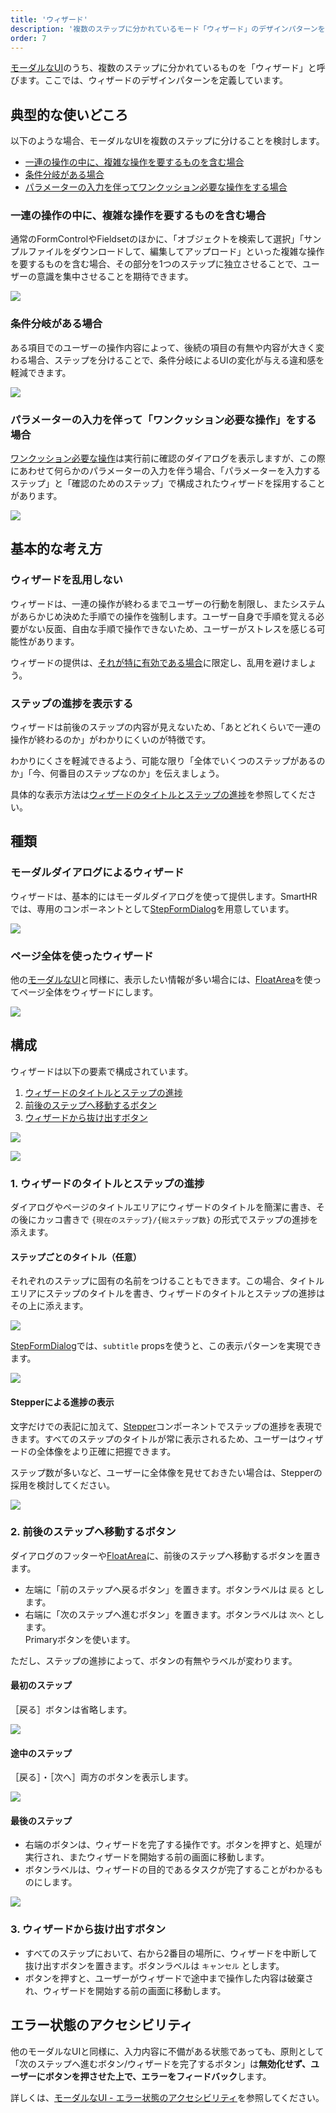```yaml
---
title: 'ウィザード'
description: '複数のステップに分かれているモード「ウィザード」のデザインパターンを定義しています。'
order: 7
---
```


[モーダルなUI](/products/design-patterns/modal-ui/)のうち、複数のステップに分かれているものを「ウィザード」と呼びます。ここでは、ウィザードのデザインパターンを定義しています。

## 典型的な使いどころ

以下のような場合、モーダルなUIを複数のステップに分けることを検討します。

- [一連の操作の中に、複雑な操作を要するものを含む場合](#h3-0)
- [条件分岐がある場合](#h3-1)
- [パラメーターの入力を伴ってワンクッション必要な操作をする場合](#h3-2)

### 一連の操作の中に、複雑な操作を要するものを含む場合

通常のFormControlやFieldsetのほかに、「オブジェクトを検索して選択」「サンプルファイルをダウンロードして、編集してアップロード」といった複雑な操作を要するものを含む場合、その部分を1つのステップに独立させることで、ユーザーの意識を集中させることを期待できます。

![](./images/wizard_usecase_complex.jpg)

### 条件分岐がある場合

ある項目でのユーザーの操作内容によって、後続の項目の有無や内容が大きく変わる場合、ステップを分けることで、条件分岐によるUIの変化が与える違和感を軽減できます。

![](./images/wizard_usecase_conditional.jpg)

### パラメーターの入力を伴って「ワンクッション必要な操作」をする場合

[ワンクッション必要な操作](/products/design-patterns/confirmation-step/)は実行前に確認のダイアログを表示しますが、この際にあわせて何らかのパラメーターの入力を伴う場合、「パラメーターを入力するステップ」と「確認のためのステップ」で構成されたウィザードを採用することがあります。

![](./images/wizard_usecase_parameter.jpg)


## 基本的な考え方

### ウィザードを乱用しない

ウィザードは、一連の操作が終わるまでユーザーの行動を制限し、またシステムがあらかじめ決めた手順での操作を強制します。ユーザー自身で手順を覚える必要がない反面、自由な手順で操作できないため、ユーザーがストレスを感じる可能性があります。

ウィザードの提供は、[それが特に有効である場合](#h2-0)に限定し、乱用を避けましょう。

### ステップの進捗を表示する

ウィザードは前後のステップの内容が見えないため、「あとどれくらいで一連の操作が終わるのか」がわかりにくいのが特徴です。

わかりにくさを軽減できるよう、可能な限り「全体でいくつのステップがあるのか」「今、何番目のステップなのか」を伝えましょう。

具体的な表示方法は[ウィザードのタイトルとステップの進捗](#h3-7)を参照してください。

## 種類

### モーダルダイアログによるウィザード

ウィザードは、基本的にはモーダルダイアログを使って提供します。SmartHRでは、専用のコンポーネントとして[StepFormDialog](/products/components/dialog/step-form-dialog/)を用意しています。

![](./images/wizard_dialog.jpg)

### ページ全体を使ったウィザード

他の[モーダルなUI](/products/design-patterns/modal-ui/)と同様に、表示したい情報が多い場合には、[FloatArea](/products/components/float-area/)を使ってページ全体をウィザードにします。

![](./images/wizard_fullpage.jpg)


## 構成

ウィザードは以下の要素で構成されています。

1. [ウィザードのタイトルとステップの進捗](#h3-7)
2. [前後のステップへ移動するボタン](#h3-8)
3. [ウィザードから抜け出すボタン](#h3-9)

![](./images/wizard_composition_dialog.jpg)

![](./images/wizard_composition_fullpage.jpg)


### 1. ウィザードのタイトルとステップの進捗

ダイアログやページのタイトルエリアにウィザードのタイトルを簡潔に書き、その後にカッコ書きで `{現在のステップ}/{総ステップ数}` の形式でステップの進捗を添えます。

#### ステップごとのタイトル（任意）
それぞれのステップに固有の名前をつけることもできます。この場合、タイトルエリアにステップのタイトルを書き、ウィザードのタイトルとステップの進捗はその上に添えます。

![](./images/wizard_steptitle_dialog.jpg)

[StepFormDialog](/products/components/dialog/step-form-dialog/)では、`subtitle` propsを使うと、この表示パターンを実現できます。

![](./images/wizard_steptitle_fullpage.jpg)

#### Stepperによる進捗の表示

文字だけでの表記に加えて、[Stepper](/products/components/stepper/)コンポーネントでステップの進捗を表現できます。すべてのステップのタイトルが常に表示されるため、ユーザーはウィザードの全体像をより正確に把握できます。

ステップ数が多いなど、ユーザーに全体像を見せておきたい場合は、Stepperの採用を検討してください。

![](./images/wizard_stepper.jpg)

### 2. 前後のステップへ移動するボタン

ダイアログのフッターや[FloatArea](/products/components/float-area/)に、前後のステップへ移動するボタンを置きます。
- 左端に「前のステップへ戻るボタン」を置きます。ボタンラベルは  `戻る` とします。
- 右端に「次のステップへ進むボタン」を置きます。ボタンラベルは `次へ` とします。<br />Primaryボタンを使います。

ただし、ステップの進捗によって、ボタンの有無やラベルが変わります。

#### 最初のステップ
［戻る］ボタンは省略します。

![](./images/wizard_buttons_variation1.jpg)

#### 途中のステップ

［戻る］・［次へ］両方のボタンを表示します。

![](./images/wizard_buttons_variation2.jpg)


#### 最後のステップ

- 右端のボタンは、ウィザードを完了する操作です。ボタンを押すと、処理が実行され、またウィザードを開始する前の画面に移動します。
- ボタンラベルは、ウィザードの目的であるタスクが完了することがわかるものにします。

![](./images/wizard_buttons_variation3.jpg)

### 3. ウィザードから抜け出すボタン
- すべてのステップにおいて、右から2番目の場所に、ウィザードを中断して抜け出すボタンを置きます。ボタンラベルは `キャンセル` とします。
- ボタンを押すと、ユーザーがウィザードで途中まで操作した内容は破棄され、ウィザードを開始する前の画面に移動します。


## エラー状態のアクセシビリティ

他のモーダルなUIと同様に、入力内容に不備がある状態であっても、原則として「次のステップへ進むボタン/ウィザードを完了するボタン」は**無効化せず、ユーザーにボタンを押させた上で、エラーをフィードバック**します。

詳しくは、[モーダルなUI - エラー状態のアクセシビリティ](/products/design-patterns/modal-ui/#h2-4)を参照してください。
